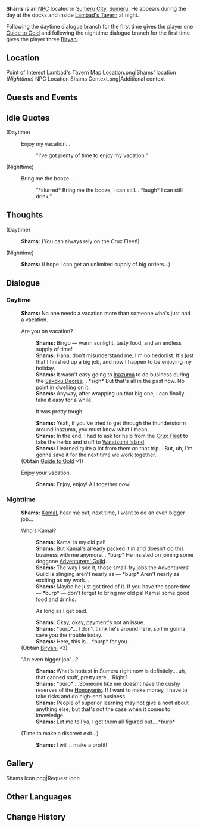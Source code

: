 {{Character Infobox
|type             = NPC
|image            = NPC Shams.png
|region           = Sumeru
|affiliation      = 
|title            = Boat Captain
|ancestry         = <!-- Clan/family -->
|father           = 
|mother           = 
|spouse           = 
|sibling          = 
|child            = 
|relative         = 
|voiceEN          = 
|voiceCN          = 
|voiceJP          = 
|dialoguereward   = {{Card|Guide to Gold|1}} {{Card|Biryani|3}}
}}
'''Shams''' is an [[NPC]] located in [[Sumeru City]], [[Sumeru]]. He appears during the day at the docks and inside [[Lambad's Tavern]] at night.

Following the daytime dialogue branch for the first time gives the player one [[Guide to Gold]] and following the nighttime dialogue branch for the first time gives the player three [[Biryani]].

==Location==
<gallery>
Point of Interest Lambad's Tavern Map Location.png|Shams' location ''(Nighttime)''
NPC Location Shams Context.png|Additional context
</gallery>
<!--
==Profile==
''(To be added.)''

===Personality===
''(To be added.)''

===Appearance===
''(To be added.)''
-->
==Quests and Events==
{{Quests and Events}}

==Idle Quotes==
{{Dialogue start}}
;(Daytime)
: {{DIcon|Idle}} Enjoy my vacation...
:: {{A|VO Shams 01.ogg}} "I've got plenty of time to enjoy my vacation."

;(Nighttime)
: {{DIcon|Idle}} Bring me the booze...
:: {{A|VO Shams 02.ogg}} "*slurred* Bring me the booze, I can still... *laugh* I can still drink."
{{Dialogue end}}

==Thoughts==
{{All Schemes to Know Explanation|name=Shams}}
{{Dialogue start}}
;(Daytime)
:{{A|VO Shams All Schemes to Know 01.ogg}} '''Shams:''' (You can always rely on the Crux Fleet!)

;(Nighttime)
:{{A|VO Shams All Schemes to Know 02.ogg}} '''Shams:''' (I hope I can get an unlimited supply of big orders...)
{{Dialogue end}}

==Dialogue==
===Daytime===
{{Dialogue start}}
:'''Shams:''' No one needs a vacation more than someone who's just had a vacation.
:{{DIcon}} Are you on vacation?
::'''Shams:''' Bingo &mdash; warm sunlight, tasty food, and an endless supply of time!
::'''Shams:''' Haha, don't misunderstand me, I'm no hedonist. It's just that I finished up a big job, and now I happen to be enjoying my holiday.
::'''Shams:'''  It wasn't easy going to [[Inazuma]] to do business during the [[Sakoku Decree]]... *sigh* But that's all in the past now. No point in dwelling on it.
::'''Shams:'''  Anyway, after wrapping up that big one, I can finally take it easy for a while.
::{{DIcon|Reward}} It was pretty tough.
::'''Shams:'''  Yeah, if you've tried to get through the thunderstorm around Inazuma, you must know what I mean.
::'''Shams:'''  In the end, I had to ask for help from the [[Crux Fleet]] to take the herbs and stuff to [[Watatsumi Island]].
::'''Shams:'''  I learned quite a lot from them on that trip... But, uh, I'm gonna save it for the next time we work together.
:;(Obtain [[Guide to Gold]] ×1)
:{{DIcon}} Enjoy your vacation.
::'''Shams:''' Enjoy, enjoy! All together now!
{{Dialogue end}}

===Nighttime===
{{Dialogue start}}
:'''Shams:''' [[Kamal]], hear me out, next time, I want to do an even bigger job...
:{{DIcon}} Who's Kamal?
::'''Shams:''' Kamal is my old pal!
::'''Shams:''' But Kamal's already packed it in and doesn't do this business with me anymore... *burp* He insisted on joining some doggone [[Adventurers' Guild]].
::'''Shams:''' The way I see it, those small-fry jobs the Adventurers' Guild is slinging aren't nearly as &mdash; *burp* Aren't nearly as exciting as my work...
::'''Shams:''' Maybe he just got tired of it. If you have the spare time &mdash; *burp* &mdash; don't forget to bring my old pal Kamal some good food and drinks.
::{{DIcon|Reward}} As long as I get paid.
::'''Shams:''' Okay, okay, payment's not an issue.
::'''Shams:''' *burp*... I don't think he's around here, so I'm gonna save you the trouble today.
::'''Shams:''' Here, this is... *burp* for you.
:;(Obtain [[Biryani]] ×3)
:{{DIcon}} "An even bigger job"...?
::'''Shams:''' What's hottest in Sumeru right now is definitely... uh, that canned stuff, pretty rare... Right?
::'''Shams:''' *burp* ...Someone like me doesn't have the cushy reserves of the [[Homayani Family|Homayanis]]. If I want to make money, I have to take risks and do high-end business.
::'''Shams:''' People of superior learning may not give a hoot about anything else, but that's not the case when it comes to knowledge.
::'''Shams:''' Let me tell ya, I got them all figured out... *burp*
:{{DIcon}} (Time to make a discreet exit...)
::'''Shams:''' I will... make a profit!
{{Dialogue end}}
<!--
==Event Dialogue==
===Event Name===
{{Dialogue start}}
:'''{{subst:PAGENAME}}:'''
{{Dialogue end}}

==Trivia==
* 
-->

==Gallery==
<gallery>
Shams Icon.png|Request icon
</gallery>

==Other Languages==
{{Other Languages
|default_hidden = 1
|en      = Shams
|zhs     = 沙姆斯
|zhs_rm  = Shāmǔsī
|zht     = 沙姆斯
|zht_rm  = Shāmǔsī
|ja      = シャムス
|ja_rm   = Shamusu
|ko      = 샴스
|ko_rm   = Syamseu
|es      = Shams
|fr      = Shams
|ru      = Шамс
|th      = Shams
|vi      = Shams
|de      = Shams
|id      = Shams
|pt      = Shams
|tr      = Shams
|it      = Shams
}}

==Change History==
{{Change History|3.0}}